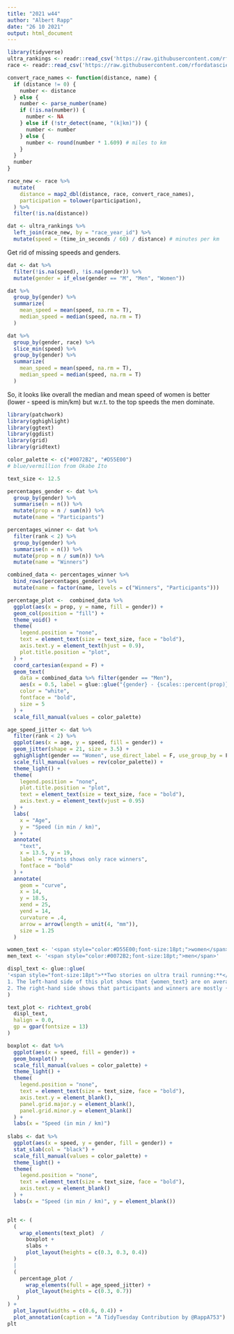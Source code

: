 ```yaml
---
title: "2021 w44"
author: "Albert Rapp"
date: "26 10 2021"
output: html_document
---
```



```r
library(tidyverse)
ultra_rankings <- readr::read_csv('https://raw.githubusercontent.com/rfordatascience/tidytuesday/master/data/2021/2021-10-26/ultra_rankings.csv')
race <- readr::read_csv('https://raw.githubusercontent.com/rfordatascience/tidytuesday/master/data/2021/2021-10-26/race.csv')
```


```r
convert_race_names <- function(distance, name) {
  if (distance != 0) {
    number <- distance
  } else {
    number <- parse_number(name)
    if (!is.na(number)) {
      number <- NA
    } else if (!str_detect(name, "(k|km)")) {
      number <- number
    } else {
      number <- round(number * 1.609) # miles to km
    }
  }
  number
}

race_new <- race %>% 
  mutate(
    distance = map2_dbl(distance, race, convert_race_names),
    participation = tolower(participation), 
  ) %>% 
  filter(!is.na(distance))
```



```r
dat <- ultra_rankings %>% 
  left_join(race_new, by = "race_year_id") %>% 
  mutate(speed = (time_in_seconds / 60) / distance) # minutes per km
```


Get rid of missing speeds and genders.

```r
dat <- dat %>% 
  filter(!is.na(speed), !is.na(gender)) %>% 
  mutate(gender = if_else(gender == "M", "Men", "Women"))
```



```r
dat %>% 
  group_by(gender) %>% 
  summarize(
    mean_speed = mean(speed, na.rm = T),
    median_speed = median(speed, na.rm = T)
  )

dat %>% 
  group_by(gender, race) %>% 
  slice_min(speed) %>% 
  group_by(gender) %>% 
  summarize(
    mean_speed = mean(speed, na.rm = T),
    median_speed = median(speed, na.rm = T)
  )
```

So, it looks like overall the median and mean speed of women is better (lower - speed is min/km) but w.r.t. to the top speeds the men dominate.

```r
library(patchwork)
library(gghighlight)
library(ggtext)
library(ggdist)
library(grid)
library(gridtext)

color_palette <- c("#0072B2", "#D55E00")
# blue/vermillion from Okabe Ito

text_size <- 12.5

percentages_gender <- dat %>% 
  group_by(gender) %>% 
  summarise(n = n()) %>% 
  mutate(prop = n / sum(n)) %>% 
  mutate(name = "Participants")

percentages_winner <- dat %>% 
  filter(rank < 2) %>% 
  group_by(gender) %>% 
  summarise(n = n()) %>% 
  mutate(prop = n / sum(n)) %>% 
  mutate(name = "Winners")

combined_data <- percentages_winner %>% 
  bind_rows(percentages_gender) %>% 
  mutate(name = factor(name, levels = c("Winners", "Participants")))

percentage_plot <-  combined_data %>%  
  ggplot(aes(x = prop, y = name, fill = gender)) +
  geom_col(position = "fill") +
  theme_void() +
  theme(
    legend.position = "none",
    text = element_text(size = text_size, face = "bold"),
    axis.text.y = element_text(hjust = 0.9),
    plot.title.position = "plot",
  ) +
  coord_cartesian(expand = F) +
  geom_text(
    data = combined_data %>% filter(gender == "Men"),
    aes(x = 0.5, label = glue::glue("{gender} - {scales::percent(prop)}")),
    color = "white",
    fontface = "bold",
    size = 5
  ) +
  scale_fill_manual(values = color_palette) 

age_speed_jitter <- dat %>% 
  filter(rank < 2) %>% 
  ggplot(aes(x = age, y = speed, fill = gender)) +
  geom_jitter(shape = 21, size = 3.5) +
  gghighlight(gender == "Women", use_direct_label = F, use_group_by = F) +
  scale_fill_manual(values = rev(color_palette)) +
  theme_light() +
  theme(
    legend.position = "none",
    plot.title.position = "plot", 
    text = element_text(size = text_size, face = "bold"),
    axis.text.y = element_text(vjust = 0.95)
  ) +
  labs(
    x = "Age",
    y = "Speed (in min / km)",
  ) +
  annotate(
    "text", 
    x = 13.5, y = 19, 
    label = "Points shows only race winners", 
    fontface = "bold"
  ) +
  annotate(
    geom = "curve", 
    x = 14, 
    y = 18.5, 
    xend = 25, 
    yend = 14, 
    curvature = .4,
    arrow = arrow(length = unit(4, "mm")),
    size = 1.25
  )

women_text <- '<span style="color:#D55E00;font-size:18pt;">women</span>'
men_text <- '<span style="color:#0072B2;font-size:18pt;">men</span>'

displ_text <- glue::glue(
'<span style="font-size:18pt">**Two stories on ultra trail running:**</span><br>
1. The left-hand side of this plot shows that {women_text} are on average faster than {men_text}.<br>
2. The right-hand side shows that participants and winners are mostly {men_text}.'
)

text_plot <- richtext_grob(
  displ_text, 
  halign = 0.0, 
  gp = gpar(fontsize = 13)
)

boxplot <- dat %>% 
  ggplot(aes(x = speed, fill = gender)) +
  geom_boxplot() +
  scale_fill_manual(values = color_palette) +
  theme_light() +
  theme(
    legend.position = "none",
    text = element_text(size = text_size, face = "bold"),
    axis.text.y = element_blank(),
    panel.grid.major.y = element_blank(),
    panel.grid.minor.y = element_blank()
  ) +
  labs(x = "Speed (in min / km)")
  
slabs <- dat %>% 
  ggplot(aes(x = speed, y = gender, fill = gender)) +
  stat_slab(col = "black") +
  scale_fill_manual(values = color_palette) +
  theme_light() +
  theme(
    legend.position = "none",
    text = element_text(size = text_size, face = "bold"),
    axis.text.y = element_blank()
  ) +
  labs(x = "Speed (in min / km)", y = element_blank())


plt <- (
  (
    wrap_elements(text_plot)  /  
      boxplot + 
      slabs +
      plot_layout(heights = c(0.3, 0.3, 0.4))
  )
  |
  (
    percentage_plot / 
      wrap_elements(full = age_speed_jitter) + 
      plot_layout(heights = c(0.3, 0.7))
   )  
) + 
  plot_layout(widths = c(0.6, 0.4)) + 
  plot_annotation(caption = "A TidyTuesday Contribution by @RappA753") 
plt
```































